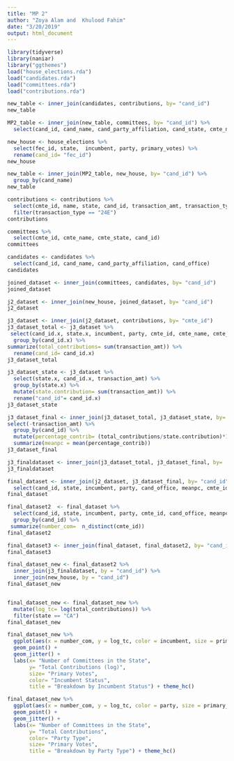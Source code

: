 ```yaml
---
title: "MP 2"
author: "Zoya Alam and  Khulood Fahim"
date: "3/20/2019"
output: html_document
---
```


```r
library(tidyverse)
library(naniar)
library("ggthemes")
load("house_elections.rda")
load("candidates.rda")
load("committees.rda")
load("contributions.rda")
```


```r
new_table <- inner_join(candidates, contributions, by= "cand_id")
new_table
```


```r
MP2_table <- inner_join(new_table, committees, by= "cand_id") %>%
  select(cand_id, cand_name, cand_party_affiliation, cand_state, cmte_name, cmte_state, connected_org_name)
```


```r
new_house <- house_elections %>%
  select(fec_id, state,  incumbent, party, primary_votes) %>%
  rename(cand_id= "fec_id")
new_house 
```


```r
new_table <- inner_join(MP2_table, new_house, by= "cand_id") %>%
  group_by(cand_name)
new_table
```


```r
contributions <- contributions %>%
  select(cmte_id, name, state, cand_id, transaction_amt, transaction_type) %>%
  filter(transaction_type == "24E")
contributions
```


```r
committees %>%
  select(cmte_id, cmte_name, cmte_state, cand_id) 
committees
```


```r
candidates <- candidates %>%
  select(cand_id, cand_name, cand_party_affiliation, cand_office)
candidates
```


```r
joined_dataset <- inner_join(committees, candidates, by= "cand_id")
joined_dataset
```


```r
j2_dataset <- inner_join(new_house, joined_dataset, by= "cand_id")
j2_dataset
```


```r
j3_dataset <- inner_join(j2_dataset, contributions, by= "cmte_id") 
j3_dataset_total <- j3_dataset %>%
 select(cand_id.x, state.x, incumbent, party, cmte_id, cmte_name, cmte_party_affiliation, cand_party_affiliation, cand_office, state.y, transaction_amt) %>%
  group_by(cand_id.x) %>% 
summarize(total_contributions= sum(transaction_amt)) %>%
  rename(cand_id= cand_id.x)
j3_dataset_total
```


```r
j3_dataset_state <- j3_dataset %>%
  select(state.x, cand_id.x, transaction_amt) %>%
  group_by(state.x) %>%
  mutate(state.contribution= sum(transaction_amt)) %>%
  rename("cand_id"= cand_id.x)
j3_dataset_state
```


```r
j3_dataset_final <- inner_join(j3_dataset_total, j3_dataset_state, by= "cand_id") %>%
select(-transaction_amt) %>%
  group_by(cand_id) %>%
  mutate(percentage_contrib= (total_contributions/state.contribution)*100) %>%
  summarize(meanpc = mean(percentage_contrib)) 
j3_dataset_final
```


```r
j3_finaldataset <- inner_join(j3_dataset_total, j3_dataset_final, by=  "cand_id")
j3_finaldataset
```


```r
final_dataset <- inner_join(j2_dataset, j3_dataset_final, by= "cand_id") %>%
  select(cand_id, state, incumbent, party, cand_office, meanpc, cmte_id) 
final_dataset
```

```r
final_dataset2  <- final_dataset %>%
  select(cand_id, state, incumbent, party, cmte_id, cand_office, meanpc) %>%
  group_by(cand_id) %>%
 summarize(number_com=  n_distinct(cmte_id))
final_dataset2
```

```r
final_dataset3 <- inner_join(final_dataset, final_dataset2, by= "cand_id")
final_dataset3
```

```r
final_dataset_new <- final_dataset2 %>%
  inner_join(j3_finaldataset, by = "cand_id") %>%
  inner_join(new_house, by = "cand_id") 
final_dataset_new
```

```r

```

```r
final_dataset_new <- final_dataset_new %>% 
  mutate(log_tc= log(total_contributions)) %>%
  filter(state == "CA")
final_dataset_new
```

```r
final_dataset_new %>%
  ggplot(aes(x = number_com, y = log_tc, color = incumbent, size = primary_votes)) +
  geom_point() +
  geom_jitter() +
  labs(x= "Number of Committees in the State", 
       y= "Total Contributions (log)", 
       size= "Primary Votes", 
       color= "Incumbent Status", 
       title = "Breakdown by Incumbent Status") + theme_hc()
```

```r
final_dataset_new %>%
  ggplot(aes(x = number_com, y = log_tc, color = party, size = primary_votes)) +
  geom_point() +
  geom_jitter() +
  labs(x= "Number of Committees in the State", 
       y= "Total Contributions", 
       color= "Party Type", 
       size= "Primary Votes", 
       title = "Breakdown by Party Type") + theme_hc()
```






